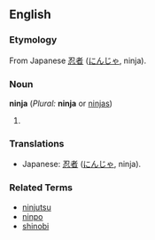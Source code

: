 ==English==
===Etymology===
From Japanese [[忍者]] ([[にんじゃ]], ninja).
===Noun===
'''ninja''' (''Plural:'' '''ninja''' or [[ninjas]])

#
===Translations===
*Japanese: [[忍者]] ([[にんじゃ]], ninja).
===Related Terms===
*[[ninjutsu]]
*[[ninpo]]
*[[shinobi]]